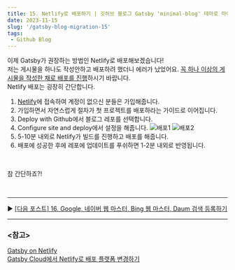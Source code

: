 ```yaml
---
title: 15. Netlify로 배포하기 | 깃허브 블로그 Gatsby 'minimal-blog' 테마로 마이그레이션 하기
date: 2023-11-15
slug: '/gatsby-blog-migration-15'
tags:
 - Github Blog
---
```


이제 Gatsby가 권장하는 방법인 Netlify로 배포해보겠습니다!  
저는 게시물을 하나도 작성안하고 배포하려 했더니 에러가 났었어요. <u>꼭 하나 이상의 게시물을 작성한 채로 배포를 진행</u>하시기 바랍니다.  
Netlify 배포는 굉장히 간단합니다.

1. [Netlify](https://www.netlify.com/)에 접속하여 계정이 없으신 분들은 가입해줍니다.
2. 가입하면서 자연스럽게 절차가 첫 프로젝트를 배포하라는 가이드로 이어집니다.
3. Deploy with Github에서 블로그 레포를 선택합니다.
4. Configure site and deploy에서 설정을 해줍니다.
   ![배포1](./deploy_1.png)
   ![배포2](./deploy_2.png)
5. 5-10분 내외로 Netlify가 빌드를 진행하고 배포를 해줍니다.
6. 배포에 성공한 후에 레포에 업데이트를 푸쉬하면 1-2분 내외로 반영됩니다.

<br />

참 간단하죠?!

<br />

---

▶️ [[다음 포스트] 16. Google, 네이버 웹 마스터, Bing 웹 마스터, Daum 검색 등록하기](/gatsby-blog-migration-16)

---

### \<참고>

[Gatsby on Netlify](https://docs.netlify.com/integrations/frameworks/gatsby/?gatsby-version=adapters)  
[Gatsby Cloud에서 Netlify로 배포 플랫폼 변경하기](https://heyjihye.com/blog/deploy-to-netlify-from-gatsby-cloud/)
